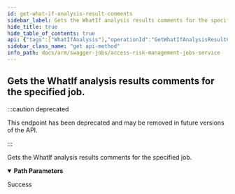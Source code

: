 ```yaml
---
id: get-what-if-analysis-result-comments
sidebar_label: Gets the WhatIf analysis results comments for the specified job.
hide_title: true
hide_table_of_contents: true
api: {"tags":["WhatIfAnalysis"],"operationId":"GetWhatIfAnalysisResultComments","parameters":[{"name":"jobId","in":"path","description":"The id of the job that produced the analysis result.","required":true,"schema":{"type":"integer","format":"int32"}}],"responses":{"200":{"description":"Success"}},"deprecated":true,"description":"Gets the WhatIf analysis results comments for the specified job.","method":"get","path":"/api/whatif/results/{jobId}/comments","info":{"version":"1.0","title":"Access Risk Management Jobs Service"},"postman":{"name":"Gets the WhatIf analysis results comments for the specified job.","description":{"type":"text/plain"},"url":{"path":["api","whatif","results",":jobId","comments"],"host":["{{baseUrl}}"],"query":[],"variable":[{"disabled":false,"description":{"content":"(Required) The id of the job that produced the analysis result.","type":"text/plain"},"type":"any","value":"","key":"jobId"}]},"method":"GET"}}
sidebar_class_name: "get api-method"
info_path: docs/arm/swagger-jobs/access-risk-management-jobs-service
---
```



## Gets the WhatIf analysis results comments for the specified job.

:::caution deprecated

This endpoint has been deprecated and may be removed in future versions of the API.

:::

Gets the WhatIf analysis results comments for the specified job.

<details style={{"marginBottom":"1rem"}} data-collapsed={false} open={true}><summary style={{}}><strong>Path Parameters</strong></summary><div><ul><ParamsItem className={"paramsItem"} param={{"name":"jobId","in":"path","description":"The id of the job that produced the analysis result.","required":true,"schema":{"type":"integer","format":"int32"}}}></ParamsItem></ul></div></details><div><ApiTabs><TabItem label={"200"} value={"200"}><div>

Success

</div><div></div></TabItem></ApiTabs></div>
      